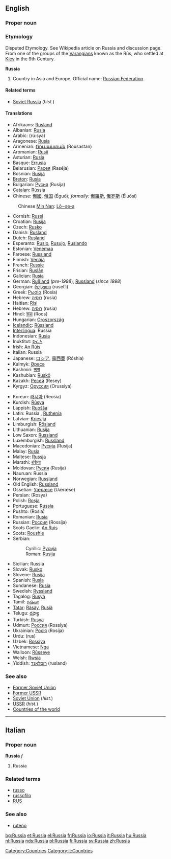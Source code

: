 ==English==
{{wikipedia}}
===Proper noun===
===Etymology===
Disputed Etymology. See Wikipedia article on Russia and discussion page. From one of the groups of the [[Varangian]]s known as the Rūs, who settled at [[Kiev]] in the 9th Century.

'''Russia'''

# Country in Asia and Europe. Official name: [[Russian Federation]].

====Related terms====
*[[Soviet Russia]] (''hist.'')

====Translations====
{{top}}
*Afrikaans: [[Rusland]]
*Albanian: [[Rusia]]
*Arabic: {{ARchar|[[روسيا]]}} (rú:sya) {{f}}
*Aragonese: [[Rusia]]
*Armenian: [[Ռուսաստան]] (Rousastan)
*Aromanian: [[Rusii]]
*Asturian: [[Rusia]]
*Basque: [[Errusia]]
*Belarusian: [[Расея]] (Raséja) {{f}}
*Bosnian: [[Rusija]] {{f}}
*[[Breton]]: [[Rusia]]
*Bulgarian: [[Русия]] (Rusija) {{f}}
*[[Catalan]]: [[Rússia]] {{f}}
*Chinese: [[俄國]], [[俄国]] (Éguó); ''formally:'' [[俄羅斯]], [[俄罗斯]] (Éluósī)
:Chinese [[Min Nan]]: [[Lō·-se-a]]
*Cornish: [[Russi]]
*Croatian: [[Rusija]] {{f}}
*Czech: [[Rusko]]
*Danish: [[Rusland]]
*Dutch: [[Rusland]]
*Esperanto: [[Rusio]], [[Rusujo]], [[Ruslando]]
*Estonian: [[Venemaa]]
*Faroese: [[Russland]]
*Finnish: [[Venäjä]]
*French: [[Russie]] {{f}}
*Frisian: [[Ruslân]]
*Galician: [[Rusia]]
*German: [[Rußland]] {{n}} (''pre-1998''), [[Russland]] (''since 1998'')
*Georgian: [[რუსეთი]] (ruset‘i)
*Greek: [[Ρωσία]] (Rosía) {{f}}
*Hebrew: [[רוסיה]] (rusia) {{f}}
*Haitian: [[Risi]]
*Hebrew: [[רוסיה]] (rusia)
*Hindi: [[रूस]] (Roos)
*Hungarian: [[Oroszország]]
*[[Icelandic]]: [[Rússland]]
*[[Interlingua]]: Russia
*Indonesian: [[Rusia]]
*Inuktitut: [[ᐅᓛᓴ]]
*Irish: [[An Rúis]]
*Italian: Russia
*Japanese: [[ロシア]], [[露西亜]] (Róshia)
*Kalmyk: [[Әрәсә]]
*Kashmiri: [[रूस]]
*Kashubian: [[Ruskô]]
*Kazakh: [[Ресей]] (Resey)
*Kyrgyz: [[Оруссия]] (Orussiya)
{{mid}}
*Korean: [[러시아]] (Reosia)
*Kurdish: [[Rûsya]]
*Lappish: [[Ruošša]]
*Latin: Russia {{f}}, [[Ruthenia]] {{f}}
*Latvian: [[Krievija]]
*Limburgish: [[Rösland]]
*Lithuanian: [[Rusija]]
*Low Saxon: [[Russland]]
*Luxemburgish: [[Russland]]
*Macedonian: [[Русија]] (Rusija)
*Malay: [[Rusia]]
*Maltese: [[Russja]]
*Marathi: [[रशिया]]
*Moldovan: [[Русия]] (Rusija)
*Nauruan: Russia
*Norwegian: [[Russland]]
*Old English: [[Russland]]
*Ossetian: [[Уæрæсе]] (Uæræse)
*Persian: {{FAchar|[[روسیه]]}} (Rosya)
*Polish: [[Rosja]] {{f}}
*Portuguese: [[Rússia]] {{f}}
*Pushto: {{URchar|[[روسيه]]}} (Rosia)
*Romanian: [[Rusia]] {{f}}
*Russian: [[Россия]] (Rossíja) {{f}}
*Scots Gaelic: [[An Ruis]]
*Scots: [[Roushie]]
*Serbian:
*:Cyrillic: [[Русија#Serbian|Русија]] {{f}}
*:Roman: [[Rusija#Serbian|Rusija]] {{f}}
*Sicilian: Russia
*Slovak: [[Rusko]] {{n}}
*Slovene: [[Rusija]] {{f}}
*Spanish: [[Rusia]] {{f}}
*Sundanese: [[Rusia]]
*Swedish: [[Ryssland]]
*Tagalog: [[Rusya]]
*Tamil: [[ரஷ்யா]]
*[[Tatar]]: [[Räsäy]], [[Rusiä]]
*Telugu: [[రష్యా]]
*Turkish: [[Rusya]]
*Udmurt: [[Россия]] (Rossiya)
*Ukrainian: [[Росія]] (Rosíja) {{f}}
*Urdu: {{URchar|[[روس]]}} (rus)
*Uzbek: [[Rossiya]]
*Vietnamese: [[Nga]]
*Walloon: [[Rûsseye]]
*Welsh: [[Rwsia]] {{f}}
*Yiddish: [[רוסלאנד]] (rusland)
{{bottom}}

===See also===
*[[Former Soviet Union]]
*[[Former USSR]]
*[[Soviet Union]] (''hist.'')
*[[USSR]] (''hist.'')
*[[Countries of the world]]


----

==Italian==
===Proper noun===
'''Russia''' ''f''

# Russia

===Related terms===
*[[russo]]
*[[russofilo]]
*[[RUS]]

===See also===
*[[ruteno]]

[[Category:Countries]]
[[Category:it:Countries]]

[[bg:Russia]]
[[et:Russia]]
[[el:Russia]]
[[fr:Russia]]
[[io:Russia]]
[[it:Russia]]
[[hu:Russia]]
[[nl:Russia]]
[[nds:Russia]]
[[pl:Russia]]
[[fi:Russia]]
[[sv:Russia]]
[[zh:Russia]]